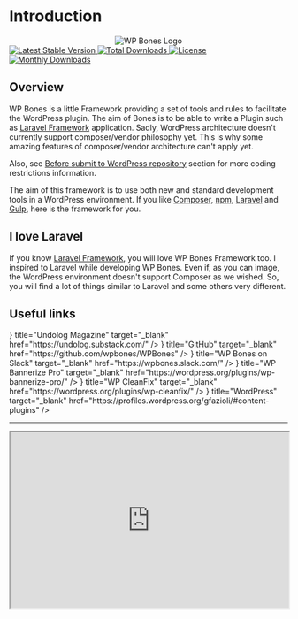 
# Introduction

<Center my={24}>
  <img src="https://github.com/wpbones/WPBones/assets/432181/13e0e825-9b0d-44c2-a77d-1baad88a1070" alt="WP Bones Logo" />
</Center>

<Group justify='center'>

  <a href="https://packagist.org/packages/wpbones/wpbones">
   <img style={{display: "inline"}} src="https://poser.pugx.org/wpbones/wpbones/v/stable" alt="Latest Stable Version" />
  </a>
  
  <a href="https://packagist.org/packages/wpbones/wpbones">
   <img src="https://poser.pugx.org/wpbones/wpbones/downloads" alt="Total Downloads" />
  </a>

  <a href="https://packagist.org/packages/wpbones/wpbones">
   <img src="https://poser.pugx.org/wpbones/wpbones/license" alt="License" />
  </a>
  
  <a href="https://packagist.org/packages/wpbones/wpbones">
   <img src="https://poser.pugx.org/wpbones/wpbones/d/monthly" alt="Monthly Downloads" />
  </a>

</Group>

## Overview

WP Bones is a little Framework providing a set of tools and rules to facilitate the WordPress plugin.
The aim of Bones is to be able to write a Plugin such as [Laravel Framework](https://laravel.com/) application.
Sadly, WordPress architecture doesn't currently support composer/vendor philosophy yet.
This is why some amazing features of composer/vendor architecture can't apply yet.

Also, see [Before submit to WordPress repository](before-submit-to-wordpress-repository) section for more coding restrictions information.

The aim of this framework is to use both new and standard development tools in a WordPress environment.
If you like [Composer](https://getcomposer.org/), [npm](https://www.npmjs.com/), [Laravel](https://laravel.com/) and [Gulp](http://gulpjs.com/), here is the framework for you.

## I love Laravel

If you know [Laravel Framework](https://laravel.com/), you will love WP Bones Framework too. I inspired to Laravel while developing WP Bones. Even if, as you can image, the WordPress environment doesn't support Composer as we wished. So, you will find a lot of things similar to Laravel and some others very different.

## Useful links

<Cards>
  <Card icon={<IconArticle color="orange" />} title="Undolog Magazine" target="_blank" href="https://undolog.substack.com/" />
  <Card icon={<IconBrandGithub />} title="GitHub" target="_blank" href="https://github.com/wpbones/WPBones" />
  <Card icon={<IconBrandSlack color="violet" />} title="WP Bones on Slack" target="_blank" href="https://wpbones.slack.com/" />
  <Card icon={<IconPlug />} title="WP Bannerize Pro" target="_blank" href="https://wordpress.org/plugins/wp-bannerize-pro/" />
  <Card icon={<IconPlug />} title="WP CleanFix" target="_blank" href="https://wordpress.org/plugins/wp-cleanfix/" />
  <Card icon={<IconBrandWordpress color="green" />} title="WordPress" target="_blank" href="https://profiles.wordpress.org/gfazioli/#content-plugins" />
</Cards>  

---

<iframe
      src="https://undolog.substack.com/embed"
      width="100%"
      height="320"
      style={{ border: 'none', background: 'white' }}
    />

